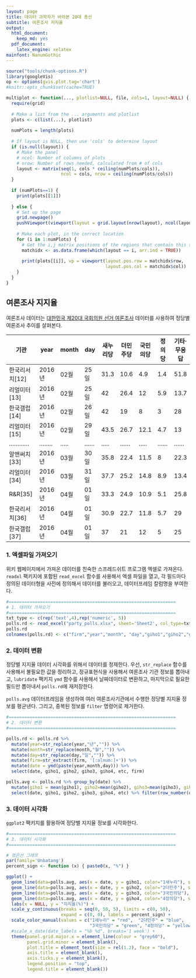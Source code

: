 ```yaml
---
layout: page
title: 데이터 과학자가 바라본 20대 총선
subtitle: 여론조사 지지율
output:
  html_document: 
    keep_md: yes
  pdf_document:
    latex_engine: xelatex
mainfont: NanumGothic
---
```


```r
source("tools/chunk-options.R")
library(googleVis)
op <- options(gvis.plot.tag='chart')
#knitr::opts_chunk$set(cache=TRUE)

multiplot <- function(..., plotlist=NULL, file, cols=1, layout=NULL) {
  require(grid)
  
  # Make a list from the ... arguments and plotlist
  plots <- c(list(...), plotlist)
  
  numPlots = length(plots)
  
  # If layout is NULL, then use 'cols' to determine layout
  if (is.null(layout)) {
    # Make the panel
    # ncol: Number of columns of plots
    # nrow: Number of rows needed, calculated from # of cols
    layout <- matrix(seq(1, cols * ceiling(numPlots/cols)),
                     ncol = cols, nrow = ceiling(numPlots/cols))
  }
  
  if (numPlots==1) {
    print(plots[[1]])
    
  } else {
    # Set up the page
    grid.newpage()
    pushViewport(viewport(layout = grid.layout(nrow(layout), ncol(layout))))
    
    # Make each plot, in the correct location
    for (i in 1:numPlots) {
      # Get the i,j matrix positions of the regions that contain this subplot
      matchidx <- as.data.frame(which(layout == i, arr.ind = TRUE))
      
      print(plots[[i]], vp = viewport(layout.pos.row = matchidx$row,
                                      layout.pos.col = matchidx$col))
    }
  }
}
```


## 여론조사 지지율

여론조사 데이터는 [대한민국 제20대 국회의원 선거 여론조사](https://ko.wikipedia.org/wiki/대한민국_제20대_국회의원_선거) 데이터를 사용하여 정당별 여론조사 추이를 살펴본다.


| 기관         | year  |month |day  |새누리당 | 더민주당 |국민의당 | 정의당  |기타·무응답 |
|-------------|-------|-------|-------|-------|-------|-------|-------|-------|
| 한국리서치[12] | 2016년 | 02월 | 25일 | 31.3 | 10.6 |  4.9    | 1.4  |  51.8 |
| 리얼미터[13]  | 2016년 | 02월 | 25일 | 42   | 26.4 |  12     |  5.9 |   13.7 |
| 한국갤럽[14]  | 2016년 | 02월 | 26일 | 42   | 19   |  8      |   3  |   28 |
| 리얼미터[15]  | 2016년 | 02월 | 29일 | 43.5 | 26.7 |  12.1   |  4.7 |   13 |
|............|........|.....|......|.....|......|.....|......|......|
| 알앤써치[33]  | 2016년 | 03월 | 30일 | 35.8 | 22.4 |  11.5   |  8   |    22.3 |
| 리얼미터[34]  | 2016년 | 03월 | 31일 | 37.7 | 25.2 |  14.8   |  8.9 |    13.4 |
| R&R[35]     |2016년 | 04월  |01일  |33.3  | 24.9 |  10.9  |  5.1 |    25.8 |
| 한국리서치[36] | 2016년 | 04월 | 01일 | 30.9 | 22.7 |  11.8   |  5.7 |    29 |
| 한국갤럽[37]  | 2016년 | 04월 | 01일 | 37   |  21  |   12    |   5  |   25 |

### 1. 엑셀파일 가져오기

위키 웹페이지에서 가져온 데이터를 친숙한 스프레드쉬트 프로그램 엑셀로 가져온다.
`readxl` 팩키지에 포함된 `read_excel` 함수를 사용해서 엑셀 파일을 열고, 
각 필드마다 정의된 데이터형을 사전에 정의해서 데이터를 불러오고, 데이터프레임 칼럼명을 부여한다.

```r
#================================================================
# 1. 데이터 가져오기
#================================================================
txt_type <- c(rep('text',4),rep('numeric', 5))
polls.rd <- read_excel("party_polls.xlsx", sheet='Sheet2', col_type=txt_type)
polls.rd
colnames(polls.rd) <- c("firm","year","month", "day","giho1","giho2","giho3","giho4","etc")
```

### 2. 데이터 변환 

정당별 지지율 데이터 시각화를 위해서 데이터를 정제한다.
우선, `str_replace` 함수를 사용해서 불필요한 값을 정리하고, 정규표현식을 사용해서
여론조사 기관 정보를 뽑아내고, `lubridate` 팩키지 `ymd` 함수를 사용해서 
날짜데이터로 변환하고, 마지막으로 필요한 필드만 뽑아내서 `polls.rd`에 재저장한다.

`polls.avg` 데이터프레임을 생성하여 여러 여론조사기관에서 수행한 정당별 지지율 정보를 평균낸다.
그리고, 중복된 정보를 `filter` 명령어로 제거한다.

```r
#================================================================
# 2. 데이터 변환
#================================================================

polls.rd <- polls.rd %>% 
  mutate(year=str_replace(year,"년","")) %>% 
  mutate(month=str_replace(month,"월","")) %>% 
  mutate(day=str_replace(day,"일","")) %>% 
  mutate(firm=str_extract(firm, '[:alnum:]+')) %>% 
  mutate(date = ymd(paste(year,month,day))) %>% 
  select(date, giho1, giho2, giho3, giho4, etc, firm)

polls.avg <- polls.rd %>% group_by(date) %>% 
  mutate(giho1 = mean(giho1), giho2=mean(giho2), giho3=mean(giho3), giho4=mean(giho4), etc=mean(etc)) %>% 
  select(date, giho1, giho2, giho3, giho4, etc) %>% filter(row_number(date) == 1)
```

### 3. 데이터 시각화

`ggplot2` 팩키지를 활용하여 정당별 지지율 정보를 시각화한다.

```r
#================================================================
# 3. 데이터 시각화
#================================================================

# 꺾은선 그래프
par(family='Unbatang')
percent_sign <- function (x) { paste0(x, "%") }

ggplot() +
  geom_line(data=polls.avg, aes(x = date, y = giho1, color="1새누리"), size=1) +
  geom_line(data=polls.avg, aes(x = date, y = giho2, color="2더민주"), size=1) +
  geom_line(data=polls.avg, aes(x = date, y = giho3, color="3국민의당"), size=1) +
  geom_line(data=polls.avg, aes(x = date, y = giho4, color="4정의당"), size=1) +
  labs(x = NULL, y = "지지율(%)") +
  scale_y_continuous(breaks = seq(0, 50, 5), limits = c(0, 50), 
                     expand = c(0, 0), labels = percent_sign) +
  scale_color_manual(values = c("1새누리" = "red",  "2더민주" = "blue",
                                "3국민의당" = "green", "4정의당" = "yellow")) +
  #scale_x_date(date_labels = "%b %d", breaks='1 week') +
  theme(panel.grid.major.x = element_line(colour = "grey60"),
        panel.grid.minor = element_blank(),
        plot.title = element_text(size = rel(1.2), face = "bold"),
        axis.title = element_blank(),
        axis.ticks.y = element_blank(),
        legend.position = "top",
        legend.title = element_blank()) 
```